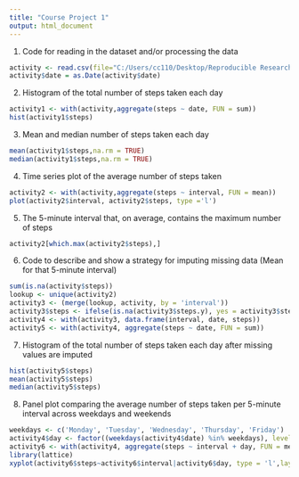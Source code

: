 ```yaml
---
title: "Course Project 1"
output: html_document
---
```


1. Code for reading in the dataset and/or processing the data 

```r
activity <- read.csv(file="C:/Users/cc110/Desktop/Reproducible Research/activity.csv", header=TRUE)
activity$date = as.Date(activity$date)
```

2. Histogram of the total number of steps taken each day

```r
activity1 <- with(activity,aggregate(steps ~ date, FUN = sum))
hist(activity1$steps)
```

3. Mean and median number of steps taken each day

```r
mean(activity1$steps,na.rm = TRUE)
median(activity1$steps,na.rm = TRUE)
```

4. Time series plot of the average number of steps taken

```r
activity2 <- with(activity,aggregate(steps ~ interval, FUN = mean))
plot(activity2$interval, activity2$steps, type ='l')
```

5. The 5-minute interval that, on average, contains the maximum number of steps

```r
activity2[which.max(activity2$steps),]
```

6. Code to describe and show a strategy for imputing missing data (Mean for that 5-minute interval)

```r
sum(is.na(activity$steps))
lookup <- unique(activity2)
activity3 <- (merge(lookup, activity, by = 'interval'))
activity3$steps <- ifelse(is.na(activity3$steps.y), yes = activity3$steps.x, no = activity3$steps.y)
activity4 <- with(activity3, data.frame(interval, date, steps))
activity5 <- with(activity4, aggregate(steps ~ date, FUN = sum))
```

7. Histogram of the total number of steps taken each day after missing values are imputed

```r
hist(activity5$steps)
mean(activity5$steps)
median(activity5$steps)
```

8. Panel plot comparing the average number of steps taken per 5-minute interval across weekdays and weekends

```r
weekdays <- c('Monday', 'Tuesday', 'Wednesday', 'Thursday', 'Friday')
activity4$day <- factor((weekdays(activity4$date) %in% weekdays), levels=c(FALSE, TRUE), labels=c('weekend', 'weekday')) 
activity6 <- with(activity4, aggregate(steps ~ interval + day, FUN = mean))
library(lattice)
xyplot(activity6$steps~activity6$interval|activity6$day, type = 'l',layout = c(1,2))
```

